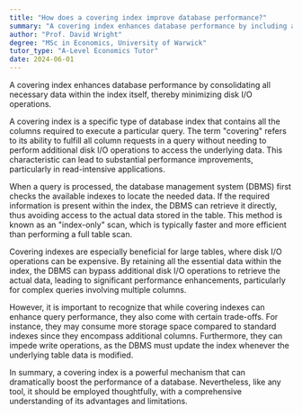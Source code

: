 ```yaml
---
title: "How does a covering index improve database performance?"
summary: "A covering index enhances database performance by including all necessary data in the index, which minimizes disk I/O operations and increases efficiency."
author: "Prof. David Wright"
degree: "MSc in Economics, University of Warwick"
tutor_type: "A-Level Economics Tutor"
date: 2024-06-01
---
```


A covering index enhances database performance by consolidating all necessary data within the index itself, thereby minimizing disk I/O operations.

A covering index is a specific type of database index that contains all the columns required to execute a particular query. The term "covering" refers to its ability to fulfill all column requests in a query without needing to perform additional disk I/O operations to access the underlying data. This characteristic can lead to substantial performance improvements, particularly in read-intensive applications.

When a query is processed, the database management system (DBMS) first checks the available indexes to locate the needed data. If the required information is present within the index, the DBMS can retrieve it directly, thus avoiding access to the actual data stored in the table. This method is known as an "index-only" scan, which is typically faster and more efficient than performing a full table scan.

Covering indexes are especially beneficial for large tables, where disk I/O operations can be expensive. By retaining all the essential data within the index, the DBMS can bypass additional disk I/O operations to retrieve the actual data, leading to significant performance enhancements, particularly for complex queries involving multiple columns.

However, it is important to recognize that while covering indexes can enhance query performance, they also come with certain trade-offs. For instance, they may consume more storage space compared to standard indexes since they encompass additional columns. Furthermore, they can impede write operations, as the DBMS must update the index whenever the underlying table data is modified.

In summary, a covering index is a powerful mechanism that can dramatically boost the performance of a database. Nevertheless, like any tool, it should be employed thoughtfully, with a comprehensive understanding of its advantages and limitations.
    